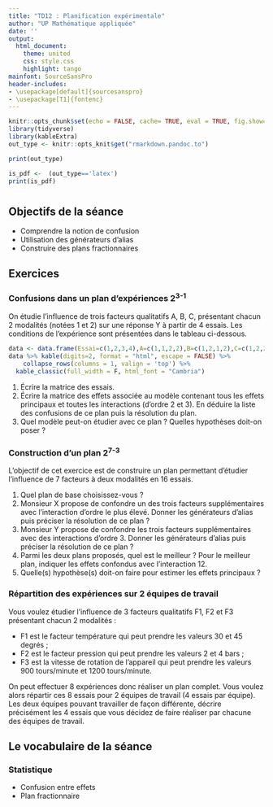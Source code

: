 ```yaml
---
title: "TD12 : Planification expérimentale"
author: "UP Mathématique appliquée"
date: ''
output:
  html_document:
    theme: united
    css: style.css
    highlight: tango
mainfont: SourceSansPro
header-includes:
- \usepackage[default]{sourcesanspro}
- \usepackage[T1]{fontenc}
---
```



```r
knitr::opts_chunk$set(echo = FALSE, cache= TRUE, eval = TRUE, fig.show='hide', message = FALSE, warning = FALSE, results = 'hide' )
library(tidyverse)
library(kableExtra)
out_type <- knitr::opts_knit$get("rmarkdown.pandoc.to")

```

```r
print(out_type)

is_pdf <-  (out_type=='latex')
print(is_pdf)
```

# {.tabset .tabset-fade .tabset-pills}

##  Objectifs de la séance  

* Comprendre la notion de confusion
* Utilisation des générateurs d'alias
* Construire des plans fractionnaires

## Exercices 


### Confusions dans un plan d'expériences 2<sup>3-1</sup>

On étudie l'influence de trois facteurs qualitatifs A, B, C, présentant chacun 2 modalités (notées 1 et 2) sur une
réponse Y à partir de 4 essais. Les conditions de l'expérience sont présentées dans le tableau ci-dessous.

```r
data <- data.frame(Essai=c(1,2,3,4),A=c(1,1,2,2),B=c(1,2,1,2),C=c(1,2,2,1))
data %>% kable(digits=2, format = "html", escape = FALSE) %>%
    collapse_rows(columns = 1, valign = 'top') %>%
  kable_classic(full_width = F, html_font = "Cambria")

```


1. Écrire la matrice des essais.
2. Écrire la matrice des effets associée au modèle contenant tous les effets principaux et toutes les interactions (d'ordre 2 et 3). En déduire la liste des confusions de ce plan puis la résolution du plan.
3. Quel modèle peut-on étudier avec ce plan ? Quelles hypothèses doit-on poser ?

### Construction d'un plan 2<sup>7-3</sup>

L'objectif de cet exercice est de construire un plan permettant d'étudier l'influence de 7 facteurs à deux modalités en 16 essais.

1. Quel plan de base choisissez-vous ?
2. Monsieur X propose de confondre un des trois facteurs supplémentaires avec l'interaction d'ordre le plus élevé. Donner les générateurs d'alias puis préciser la résolution de ce plan ?
3. Monsieur Y propose de confondre les trois facteurs supplémentaires avec des interactions d'ordre 3. Donner
les générateurs d'alias puis préciser la résolution de ce plan ?
4. Parmi les deux plans proposés, quel est le meilleur ? Pour le meilleur plan, indiquer les effets confondus avec l'interaction 12.
5. Quelle(s) hypothèse(s) doit-on faire pour estimer les effets principaux ?

### Répartition des expériences sur 2 équipes de travail

Vous voulez étudier l'influence de 3 facteurs qualitatifs F1, F2 et F3 présentant chacun 2 modalités :

* F1 est le facteur température qui peut prendre les valeurs 30 et 45 degrés ;
* F2 est le facteur pression qui peut prendre les valeurs 2 et 4 bars ;
* F3 est la vitesse de rotation de l'appareil qui peut prendre les valeurs 900 tours/minute et 1200 tours/minute.

On peut effectuer 8 expériences donc réaliser un plan complet. Vous voulez alors répartir ces 8 essais pour 2 équipes de travail (4 essais par équipe).
Les deux équipes pouvant travailler de façon différente, décrire précisément les 4 essais que vous décidez de faire réaliser par chacune des équipes de travail.

## Le vocabulaire de la séance

### Statistique 
- Confusion entre effets
- Plan fractionnaire
